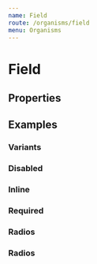 ```yaml
---
name: Field
route: /organisms/field
menu: Organisms
---
```



# Field

## Properties

<PropsTable of={Field} />

## Examples

### Variants

<Playground>
  <Field name='random' placeholder='Placeholder' fieldType='text' label='Label' hint='A hint'></Field>
  <Field name='random-one' placeholder='Placeholder' fieldType='text' label='Label' warning='A warning'></Field>
  <Field name='random-two' placeholder='Placeholder' fieldType='text' label='Label' error='An error'></Field>
</Playground>

### Disabled

<Playground>
  <Field name='random-three' placeholder='Placeholder' fieldType='text' label='Label' disabled></Field>
</Playground>

### Inline

<Playground>
  <Field name='random-four' direction='row' placeholder='Placeholder' fieldType='text' label='Label' required></Field>
</Playground>

### Required

<Playground>
  <Field name='random-five' placeholder='Placeholder' fieldType='text' label='Label' required></Field>
</Playground>

### Radios

<Playground>
  <Field
    checked='choice_2'
    fieldType='radios'
    label='Label for input radios'
    name='random-six'
    fieldTypeProps={{
      options: [{
        id: "choice_1",
        label: "Choice 1"
      },{
        id: "choice_2",
        label: "Choice 2 very very very long incredible"
      },{
        id: "choice_3",
        label: "Choice 3"
      }]
    }}
    required
  >
  </Field>
</Playground>

### Radios

<Playground>
  <Field
    name='random-seven'
    fieldType='toggle'
    fieldTypeProps={{
      value: false
    }}
    label='Switch example'
  >
  </Field>
</Playground>

